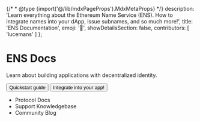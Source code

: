 {/* * @type {import('@/lib/mdxPageProps').MdxMetaProps} */}
    description: 'Learn everything about the Ethereum Name Service (ENS). How to integrate names into your dApp, issue subnames, and so much more!',
    title: 'ENS Documentation',
    emoji: '👋',
    showDetailsSection: false,
    contributors: [
        'lucemans'
    ]
};

<h1>ENS Docs</h1>

<p>Learn about building applications with decentralized identity.</p>

<div className="flex gap-x-3">
    <Button>Quickstart guide</Button>
    <Button variant="secondary">Integrate into your app!</Button>
</div>

<div className="w-full h-1 border-b border-b-ens-light-border dark:border-b-ens-dark-border"></div>

<div>
    <ul>
        <li>Protocol Docs</li>
        <li>Support Knowledgebase</li>
        <li>Community Blog</li>
    </ul>
</div>

<div className="w-full h-1 border-b border-b-ens-light-border dark:border-b-ens-dark-border"></div>

<div className="grid grid-cols-2 gap-x-3 gap-y-3">
<QuickBannerLink
    title="I'm building a dApp"
    description="Learn how to integrate ENS into your dApp."
    href="/web"
    image="/content/home/grid_link_1.png"
/>

<QuickBannerLink
    title="I'm here to learn"
    description="Learn how ENS works under the hood."
    href="/resolution"
    image="/content/home/grid_link_2.png"
/>

<QuickBannerLink
    title="I'm here for Governance"
    description="Find everything about the ENS DAO here."
    href="/dao"
    image="/content/home/grid_link_3.png"
/>

<QuickBannerLink
    title="I'm not a developer"
    description="Head to the support knowledgebase."
    href="https://support.ens.domains/"
    image="/content/home/grid_link_4.png"
/>
</div>
